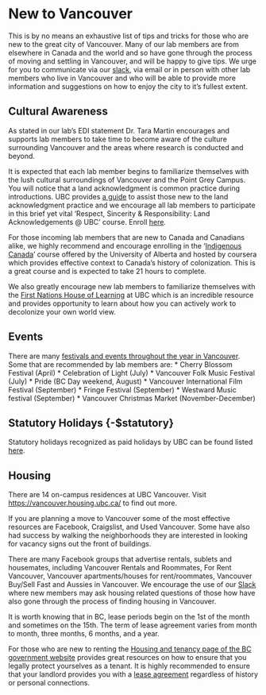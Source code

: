 # New to Vancouver {-#newvancouver}

This is by no means an exhaustive list of tips and tricks for those who are new to the great city of Vancouver. Many of our lab members are from elsewhere in Canada and the world and so have gone through the process of moving and settling in Vancouver, and will be happy to give tips. We urge for you to communicate via our [slack](#slack), via email or in person with other lab members who live in Vancouver and who will be able to provide more information and suggestions on how to enjoy the city to it’s fullest extent. 

## Cultural Awareness {-#vancouverculture}

As stated in our lab’s EDI statement Dr. Tara Martin encourages and supports lab members to take time to become aware of the culture surrounding Vancouver and the areas where research is conducted and beyond. 

It is expected that each lab member begins to familiarize themselves with the lush cultural surroundings of Vancouver and the Point Grey Campus. You will notice that a land acknowledgment is common practice during introductions. UBC provides [a guide](https://guides.library.ubc.ca/distance-research-xwi7xwa/landacknowledgements) to assist those new to the land acknowledgment practice and we encourage all lab members to participate in this brief yet vital ‘Respect, Sincerity & Responsibility: Land Acknowledgements @ UBC’ course. Enroll [here](https://wpl.ubc.ca/browse/orientation-and-onboarding/courses/wpl-oo-ilpla).

For those incoming lab members that are new to Canada and Canadians alike, we highly recommend and encourage enrolling in the ‘[Indigenous Canada](https://www.coursera.org/learn/indigenous-canada)’ course offered by the University of Alberta and hosted by coursera which provides effective context to Canada’s history of colonization. This is a great course and is expected to take 21 hours to complete. 

We also greatly encourage new lab members to familiarize themselves with the [First Nations House of Learning](https://indigenous.ubc.ca/longhouse/fnhl/) at UBC which is an incredible resource and provides opportunity to learn about how you can actively work to decolonize your own world view. 

## Events {-#vancouverevents}

There are many [festivals and events throughout the year in Vancouver](https://www.destinationvancouver.com/events/calendar-of-events/). Some that are recommended by lab members are:
* Cherry Blossom Festival (April)
* Celebration of Light (July)
* Vancouver Folk Music Festival (July)
* Pride (BC Day weekend, August)
* Vancouver International Film Festival (September)
* Fringe Festival (September)
* Westward Music festival (September)
* Vancouver Christmas Market (November-December)

## Statutory Holidays {-$statutory}

Statutory holidays recognized as paid holidays by UBC can be found listed [here](https://hr.ubc.ca/working-ubc/statutory-holidays).

## Housing {-#housing}

There are 14 on-campus residences at UBC Vancouver. Visit [https://vancouver.housing.ubc.ca/](https://vancouver.housing.ubc.ca/) to find out more.

If you are planning a move to Vancouver some of the most effective resources are Facebook, Craigslist, and Used Vancouver. Some have also had success by walking the neighborhoods they are interested in looking for vacancy signs out the front of buildings. 

There are many Facebook groups that advertise rentals, sublets and housemates, including Vancouver Rentals and Roommates, For Rent Vancouver, Vancouver apartments/houses for rent/roommates, Vancouver Buy/Sell Fast and Aussies in Vancouver. We encourage the use of our [Slack](#slack) where new members may ask housing related questions of those how have also gone through the process of finding housing in Vancouver. 

It is worth knowing that in BC, lease periods begin on the 1st of the month and sometimes on the 15th. The term of lease agreement varies from month to month, three months, 6 months, and a year.

For those who are new to renting the [Housing and tenancy page of the BC government website](https://www2.gov.bc.ca/gov/content/housing-tenancy) provides great resources on how to ensure that you legally protect yourselves as a tenant. It is highly recommended to ensure that your landlord provides you with a [lease agreement](https://www2.gov.bc.ca/gov/content/housing-tenancy/residential-tenancies/starting-a-tenancy/tenancy-agreements) regardless of history or personal connections. 